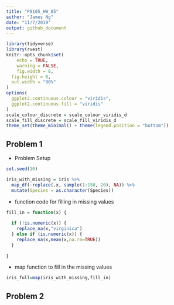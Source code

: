 ```yaml
---
title: "P8105_HW_05"
author: "James Ng"
date: "11/7/2019"
output: github_document
---
```


```r
library(tidyverse)
library(rvest)
knitr::opts_chunk$set(
	echo = TRUE,
	warning = FALSE,
	fig.width = 8, 
  fig.height = 6,
  out.width = "90%"
)
options(
  ggplot2.continuous.colour = "viridis",
  ggplot2.continuous.fill = "viridis"
)
scale_colour_discrete = scale_colour_viridis_d
scale_fill_discrete = scale_fill_viridis_d
theme_set(theme_minimal() + theme(legend.position = "bottom"))
```

## Problem 1

* Problem Setup
```r
set.seed(10)

iris_with_missing = iris %>% 
  map_df(~replace(.x, sample(1:150, 20), NA)) %>%
  mutate(Species = as.character(Species))
```

* function code for filling in missing values
```r
fill_in = function(x) {
  
  if (!is.numeric(x)) {
    replace_na(x,"virginica")
  } else if (is.numeric(x)) {
    replace_na(x,mean(x,na.rm=TRUE))
  }
  
}
```

* map function to fill in the missing values
```r
iris_full=map(iris_with_missing,fill_in)
```

## Problem 2


















